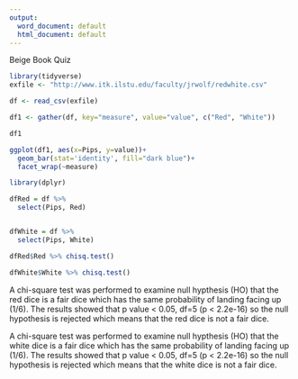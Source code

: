 ```yaml
---
output:
  word_document: default
  html_document: default
---
```

Beige Book Quiz


```r
library(tidyverse)
exfile <- "http://www.itk.ilstu.edu/faculty/jrwolf/redwhite.csv"

df <- read_csv(exfile)
```

```r
df1 <- gather(df, key="measure", value="value", c("Red", "White"))

df1

```

```r
ggplot(df1, aes(x=Pips, y=value))+
  geom_bar(stat='identity', fill="dark blue")+
  facet_wrap(~measure)
```


```r
library(dplyr)

dfRed = df %>%
  select(Pips, Red)


dfWhite = df %>%
  select(Pips, White)

```

```r

dfRed$Red %>% chisq.test()

```

```r
dfWhite$White %>% chisq.test()
```



A chi-square test was performed to examine null hypthesis (HO) that the red dice is a fair dice which has the same probability of landing facing up (1/6). The results showed that p value < 0.05, df=5 (p < 2.2e-16) so the null hypothesis is rejected which means that the red dice is not a fair dice.  

A chi-square test was performed to examine null hypthesis (HO) that the white dice is a fair dice which has the same probability of landing facing up (1/6). The results showed that p value < 0.05, df=5 (p < 2.2e-16) so the null hypothesis is rejected which means that the white dice is not a fair dice.  
